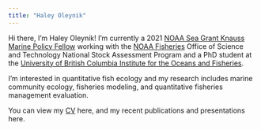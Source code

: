 ```yaml
---
title: "Haley Oleynik"
---
```


Hi there, I'm Haley Oleynik! I'm currently a 2021 [NOAA Sea Grant Knauss Marine Policy Fellow](https://seagrant.noaa.gov/Knauss-Fellowship-Program) working with the [NOAA Fisheries](https://www.fisheries.noaa.gov/) Office of Science and Technology National Stock Assessment Program and a PhD student at the [University of British Columbia Institute for the Oceans and Fisheries](https://oceans.ubc.ca/).

I'm interested in quantitative fish ecology and my research includes marine community ecology, fisheries modeling, and quantitative fisheries management evaluation. 

You can view my [CV](https://haleyoleynik-noaa.github.io/HaleyOleynik/collaborate.html) here, and my recent publications and presentations here.